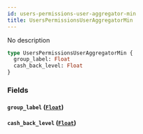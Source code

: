 ```yaml
---
id: users-permissions-user-aggregator-min
title: UsersPermissionsUserAggregatorMin
---
```


No description

```graphql
type UsersPermissionsUserAggregatorMin {
  group_label: Float
  cash_back_level: Float
}
```

### Fields

#### `group_label` ([`Float`](/v1/scalars/float))

#### `cash_back_level` ([`Float`](/v1/scalars/float))
